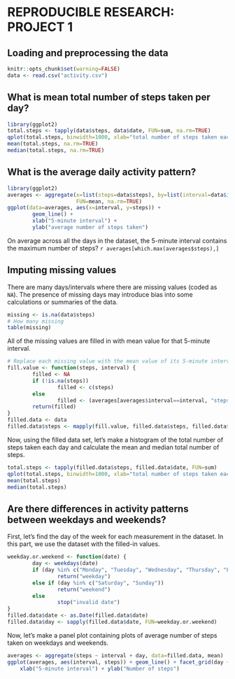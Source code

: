 # REPRODUCIBLE RESEARCH:  PROJECT 1

## Loading and preprocessing the data
```r
knitr::opts_chunk$set(warning=FALSE)
data <- read.csv("activity.csv")
```

## What is mean total number of steps taken per day?
```r
library(ggplot2)
total.steps <- tapply(data$steps, data$date, FUN=sum, na.rm=TRUE)
qplot(total.steps, binwidth=1000, xlab="total number of steps taken each day")
mean(total.steps, na.rm=TRUE)
median(total.steps, na.rm=TRUE)
```

## What is the average daily activity pattern?
```r
library(ggplot2)
averages <- aggregate(x=list(steps=data$steps), by=list(interval=data$interval),
                      FUN=mean, na.rm=TRUE)
ggplot(data=averages, aes(x=interval, y=steps)) +
        geom_line() +
        xlab("5-minute interval") +
        ylab("average number of steps taken")
```

On average across all the days in the dataset, the 5-minute interval contains
the maximum number of steps?
        ```r
averages[which.max(averages$steps),]
```

## Imputing missing values

There are many days/intervals where there are missing values (coded as `NA`). The presence of missing days may introduce bias into some calculations or summaries of the data.

```r
missing <- is.na(data$steps)
# How many missing
table(missing)
```

All of the missing values are filled in with mean value for that 5-minute
interval.

```r
# Replace each missing value with the mean value of its 5-minute interval
fill.value <- function(steps, interval) {
        filled <- NA
        if (!is.na(steps))
                filled <- c(steps)
        else
                filled <- (averages[averages$interval==interval, "steps"])
        return(filled)
}
filled.data <- data
filled.data$steps <- mapply(fill.value, filled.data$steps, filled.data$interval)
```
Now, using the filled data set, let's make a histogram of the total number of steps taken each day and calculate the mean and median total number of steps.

```r
total.steps <- tapply(filled.data$steps, filled.data$date, FUN=sum)
qplot(total.steps, binwidth=1000, xlab="total number of steps taken each day")
mean(total.steps)
median(total.steps)
```

## Are there differences in activity patterns between weekdays and weekends?
First, let's find the day of the week for each measurement in the dataset. In
this part, we use the dataset with the filled-in values.

```r
weekday.or.weekend <- function(date) {
        day <- weekdays(date)
        if (day %in% c("Monday", "Tuesday", "Wednesday", "Thursday", "Friday"))
                return("weekday")
        else if (day %in% c("Saturday", "Sunday"))
                return("weekend")
        else
                stop("invalid date")
}
filled.data$date <- as.Date(filled.data$date)
filled.data$day <- sapply(filled.data$date, FUN=weekday.or.weekend)
```

Now, let's make a panel plot containing plots of average number of steps taken
on weekdays and weekends.
```r
averages <- aggregate(steps ~ interval + day, data=filled.data, mean)
ggplot(averages, aes(interval, steps)) + geom_line() + facet_grid(day ~ .) +
    xlab("5-minute interval") + ylab("Number of steps")
```